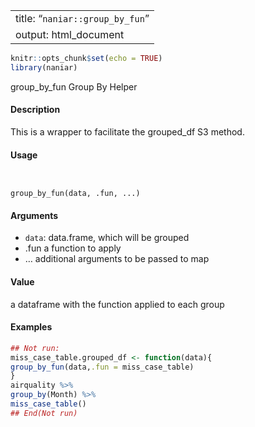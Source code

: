 
---
title: "``naniar::group_by_fun``"
output: html_document
---

```r
knitr::opts_chunk$set(echo = TRUE)
library(naniar)
```
group_by_fun Group By Helper

####  Description 

This is a wrapper to facilitate the grouped_df S3 method.

####  Usage 
<pre><code>

group_by_fun(data, .fun, ...)
</code></pre>
#### Arguments 

* ``data``: data.frame, which will be grouped
* .fun a function to apply
* ... additional arguments to be passed to map

#### Value 

a dataframe with the function applied to each group

#### Examples 
```r

## Not run:
miss_case_table.grouped_df <- function(data){
group_by_fun(data,.fun = miss_case_table)
}
airquality %>%
group_by(Month) %>%
miss_case_table()
## End(Not run)
```
